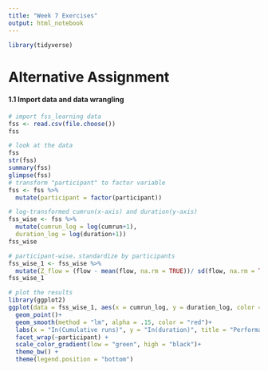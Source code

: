 ```yaml
---
title: "Week 7 Exercises"
output: html_notebook
---
```


```r
library(tidyverse)
```

# Alternative Assignment 

#### 1.1 Import data and data wrangling

```r
# import fss_learning data
fss <- read.csv(file.choose())
fss
```

```r
# look at the data
fss
str(fss)
summary(fss)
glimpse(fss)
# transform "participant" to factor variable
fss <- fss %>% 
  mutate(participant = factor(participant))
```


```r
# log-transformed cumrun(x-axis) and duration(y-axis)
fss_wise <- fss %>%
  mutate(cumrun_log = log(cumrun+1), 
  duration_log = log(duration+1))
fss_wise
```
```r
# participant-wise，standardize by participants
fss_wise_1 <- fss_wise %>%
  mutate(Z_flow = (flow - mean(flow, na.rm = TRUE))/ sd(flow, na.rm = TRUE)) 
fss_wise_1
```


```r
# plot the results
library(ggplot2)
ggplot(data = fss_wise_1, aes(x = cumrun_log, y = duration_log, color = Z_flow))+
  geom_point()+
  geom_smooth(method = "lm", alpha = .15, color = "red")+
  labs(x = "In(Cumulative runs)", y = "In(duration)", title = "Performance in CogCarSim")+
  facet_wrap(~participant) +
  scale_color_gradient(low = "green", high = "black")+
  theme_bw() +
  theme(legend.position = "bottom")
```

